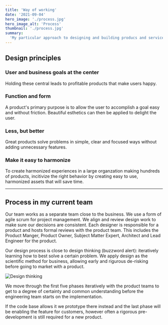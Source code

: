 ```yaml
---
title: 'Way of working'
date: '2021-09-04'
hero_image: './process.jpg'
hero_image_alt: 'Process'
thumbnail: './process.jpg'
summary:
  'My particular approach to designing and building producs and services.'
---
```


## Design principles

### User and business goals at the center

Holding these central leads to profitable products that make users happy.

### Function and form

A product's primary purpose is to allow the user to accomplish a goal easy and
without friction. Beautiful esthetics can then be applied to delight the user.

### Less, but better

Great products solve problems in simple, clear and focused ways without adding
unnecessary features.

### Make it easy to harmonize

To create harmonized experiences in a large organzation making hundreds of
products, incitivize the right behavior by creating easy to use, harmonized
assets that will save time.

---

## Process in my current team

Our team works as a separate team close to the business. We use a form of agile
scrum for project management. We align and review design work to make sure our
decisions are consistent. Each designer is responsible for a product and hosts
formal reviews with the product team. This includes the Product Manger, Product
Owner, Subject Matter Expert, Architect and Lead Engineer for the product.

Our design process is close to design thinking (buzzword alert): iteratively
learning how to best solve a certain problem. We apply design as the scientific
method for business, allowing early and rigurous de-risking before going to
market with a product.

<img
  src='./design-thinking.jpg'
  alt='Design thinking'
  style='max-width:60rem'
/>

We move through the first five phases iteratively with the product teams to get
to a degree of certainty and common understanding before the engineering team
starts on the implementation.

If the code base allows it we prototype there instead and the last phase will be
enabling the feature for customers, however often a rigorous pre-development is
still required for a new product.
